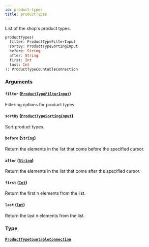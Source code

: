 ```yaml
---
id: product-types
title: productTypes
---
```


List of the shop's product types.

```graphql
productTypes(
  filter: ProductTypeFilterInput
  sortBy: ProductTypeSortingInput
  before: String
  after: String
  first: Int
  last: Int
): ProductTypeCountableConnection

```

### Arguments

#### `filter` ([`ProductTypeFilterInput`](/developer/api-reference/inputs/product-type-filter-input))

Filtering options for product types.

#### `sortBy` ([`ProductTypeSortingInput`](/developer/api-reference/inputs/product-type-sorting-input))

Sort product types.

#### `before` ([`String`](/developer/api-reference/scalars/string))

Return the elements in the list that come before the specified cursor.

#### `after` ([`String`](/developer/api-reference/scalars/string))

Return the elements in the list that come after the specified cursor.

#### `first` ([`Int`](/developer/api-reference/scalars/int))

Return the first n elements from the list.

#### `last` ([`Int`](/developer/api-reference/scalars/int))

Return the last n elements from the list.

### Type

#### [`ProductTypeCountableConnection`](/developer/api-reference/objects/product-type-countable-connection)
